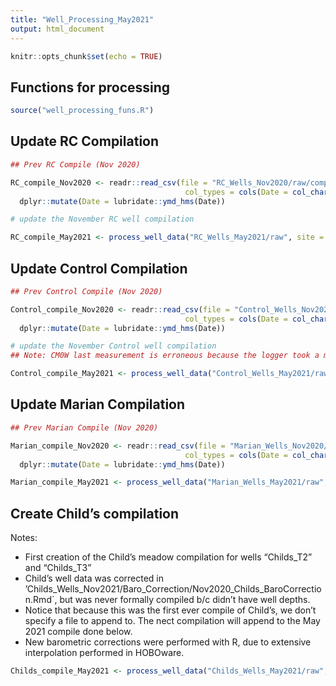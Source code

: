 ```yaml
---
title: "Well_Processing_May2021"
output: html_document
---
```


```r
knitr::opts_chunk$set(echo = TRUE)
```

## Functions for processing

```r

source("well_processing_funs.R")

```
 
## Update RC Compilation

```r

## Prev RC Compile (Nov 2020)

RC_compile_Nov2020 <- readr::read_csv(file = "RC_Wells_Nov2020/raw/compiledwells_RC_Nov2020.csv", 
                                       col_types = cols(Date = col_character(), .default = col_double())) %>% 
  dplyr::mutate(Date = lubridate::ymd_hms(Date))

```

```r

# update the November RC well compilation 

RC_compile_May2021 <- process_well_data("RC_Wells_May2021/raw", site = "RC", prev_compile = RC_compile_Nov2020, written_file_name = "compiledwells_RC_May2021.csv")

```

## Update Control Compilation

```r

## Prev Control Compile (Nov 2020)

Control_compile_Nov2020 <- readr::read_csv(file = "Control_Wells_Nov2020/raw/compiledwells_Control_Nov2020.csv", 
                                       col_types = cols(Date = col_character(), .default = col_double())) %>% 
  dplyr::mutate(Date = lubridate::ymd_hms(Date))

```

```r

# update the November Control well compilation 
## Note: CM0W last measurement is erroneous because the logger took a measurement out of well

Control_compile_May2021 <- process_well_data("Control_Wells_May2021/raw", site = "control", prev_compile = Control_compile_Nov2020, written_file_name = "compiledwells_Control_May2021.csv")

```

## Update Marian Compilation

```r

## Prev Marian Compile (Nov 2020)

Marian_compile_Nov2020 <- readr::read_csv(file = "Marian_Wells_Nov2020/raw/compiledwells_Marian_Nov2020.csv", 
                                       col_types = cols(Date = col_character(), .default = col_double())) %>% 
  dplyr::mutate(Date = lubridate::ymd_hms(Date))

```

```r

Marian_compile_May2021 <- process_well_data("Marian_Wells_May2021/raw", site = "Marian", prev_compile = Marian_compile_Nov2020, written_file_name = "compiledwells_Marian_May2021.csv")

```

## Create Child's compilation

Notes:

* First creation of the Child's meadow compilation for wells "Childs_T2" and "Childs_T3"
* Child's well data was corrected in 'Childs_Wells_Nov2021/Baro_Correction/Nov2020_Childs_BaroCorrection.Rmd`, but was never formally compiled b/c didn't have well depths.
* Notice that because this was the first ever compile of Child's, we don't specify a file to append to. The nect compilation will append to the May 2021 compile done below.
* New barometric corrections were performed with R, due to extensive interpolation performed in HOBOware. 

```r

Childs_compile_May2021 <- process_well_data("Childs_Wells_May2021/raw", site = "Childs", written_file_name = "compiledwells_Childs_May2021.csv")

```


